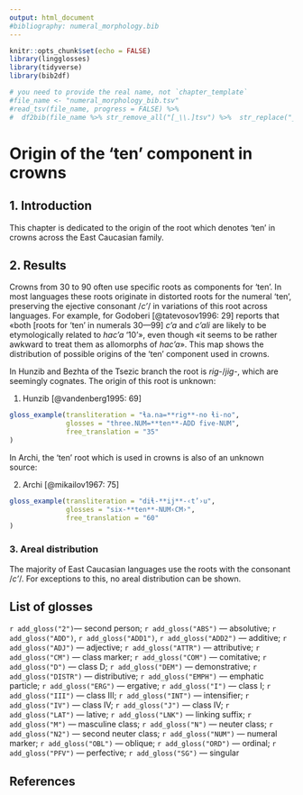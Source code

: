 ---
output: html_document
#bibliography: numeral_morphology.bib
---

```{r, include=FALSE}
knitr::opts_chunk$set(echo = FALSE)
library(lingglosses)
library(tidyverse)
library(bib2df)

# you need to provide the real name, not `chapter_template`
#file_name <- "numeral_morphology_bib.tsv"
#read_tsv(file_name, progress = FALSE) %>% 
#  df2bib(file_name %>% str_remove_all("[_\\.]tsv") %>%  str_replace("_bib$", "\\.bib"))
```

# Origin of the ‘ten’ component in crowns

## 1. Introduction

This chapter is dedicated to the origin of the root which denotes ‘ten’ in crowns across the East Caucasian family.

## 2. Results
Crowns from 30 to 90 often use specific roots as components for ‘ten’. In most languages these roots originate in distorted roots for the numeral ‘ten’, preserving the ejective consonant /*c’*/ in variations of this root across languages. For example, for Godoberi [@tatevosov1996: 29] reports that «both [roots for ‘ten’ in numerals 30—99] *c’a* and *c’ali* are likely to be etymologically related to *hac’a* ‘10’», even though «it seems to be rather awkward to treat them as allomorphs of *hac’a*». This map shows the distribution of possible origins of the ‘ten’ component used in crowns.

In Hunzib and Bezhta of the Tsezic branch the root is *rig*-/*jig*-, which are seemingly cognates. The origin of this root is unknown:

(@) Hunzib [@vandenberg1995: 69]
```{r, echo=FALSE}
gloss_example(transliteration = "ɬa.na=**rig**-no ɬi-no",
              glosses = "three.NUM=**ten**-ADD five-NUM",
              free_translation = "35"
)
```

In Archi, the ‘ten’ root which is used in crowns is also of an unknown source:

(@) Archi [@mikailov1967: 75]
```{r, echo=FALSE}
gloss_example(transliteration = "diɬ-**ij**-‹t’›u",
              glosses = "six-**ten**-NUM‹CM›",
              free_translation = "60"
)
```


### 3. Areal distribution
The majority of East Caucasian languages use the roots with the consonant /*c’*/. For exceptions to this, no areal distribution can be shown.

## List of glosses
`r add_gloss("2")`— second person; `r add_gloss("ABS")` — absolutive; `r add_gloss("ADD")`, `r add_gloss("ADD1")`, `r add_gloss("ADD2")` — additive; `r add_gloss("ADJ")` — adjective; `r add_gloss("ATTR")` — attributive; `r add_gloss("CM")` — class marker; `r add_gloss("COM")` — comitative; `r add_gloss("D")` — class D; `r add_gloss("DEM")` — demonstrative; `r add_gloss("DISTR")` — distributive; `r add_gloss("EMPH")` — emphatic particle; `r add_gloss("ERG")` — ergative; `r add_gloss("I")` — class I; `r add_gloss("III")` — class III; `r add_gloss("INT")` — intensifier; `r add_gloss("IV")` — class IV; `r add_gloss("J")` — class IV; `r add_gloss("LAT")` — lative; `r add_gloss("LNK")` — linking suffix; `r add_gloss("M")` — masculine class; `r add_gloss("N")` — neuter class; `r add_gloss("N2")` — second neuter class; `r add_gloss("NUM")` — numeral marker; `r add_gloss("OBL")` — oblique; `r add_gloss("ORD")` — ordinal; `r add_gloss("PFV")` — perfective; `r add_gloss("SG")` — singular

## References
